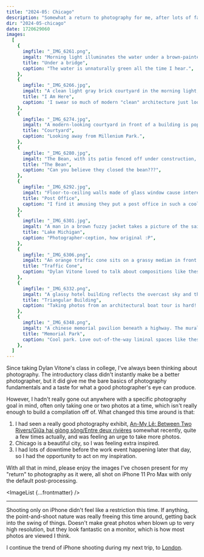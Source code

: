 ```yaml
---
title: "2024-05: Chicago"
description: "Somewhat a return to photography for me, after lots of false starts."
dir: "2024-05-chicago"
date: 1720629060
images:
  [
    {
      imgfile: "_IMG_6261.png",
      imgalt: "Morning light illuminates the water under a brown-painted metal bridge, as viewed from the riverfront directly underneath.",
      title: "Under a bridge",
      caption: "The water is unnaturally green all the time I hear.",
    },
    {
      imgfile: "_IMG_6266.jpg",
      imgalt: "A clean light gray brick courtyard in the morning light, surrounded by dark glass buildings that warp the scenery.",
      title: "I Am Here",
      caption: 'I swear so much of modern "clean" architecture just looks like a video game render.',
    },
    {
      imgfile: "_IMG_6274.jpg",
      imgalt: "A modern-looking courtyard in front of a building is populated by shrubs, grass, railings, abstract sculptures, and a singular office worker walking awkwardly.",
      title: "Courtyard",
      caption: "Looking away from Millenium Park.",
    },
    {
      imgfile: "_IMG_6280.jpg",
      imgalt: "The Bean, with its patio fenced off under construction, as viewed from across the lawn, with a few people milling about.",
      title: "The Bean",
      caption: "Can you believe they closed the bean???",
    },
    {
      imgfile: "_IMG_6292.jpg",
      imgalt: "Floor-to-ceiling walls made of glass window cause interesting reflections and lots of light to stream into a very upscale post office.",
      title: "Post Office",
      caption: "I find it amusing they put a post office in such a cool building. The post office <em>is</em> really cool, though!",
    },
    {
      imgfile: "_IMG_6301.jpg",
      imgalt: "A man in a brown fuzzy jacket takes a picture of the sailboats on Lake Michican with his phone, his beret tangent to where the dark blue of the water becomes the light blue of sky.",
      title: "Lake Michigan",
      caption: "Photographer-ception, how original :P",
    },
    {
      imgfile: "_IMG_6306.png",
      imgalt: "An orange traffic cone sits on a grassy median in front of a (purposefully?) rusted sculpture in front of a Northern Downtown Chicago skyline. Everything lines up.",
      title: "Traffic Cone",
      caption: "Dylan Vitone loved to talk about compositions like these, I think? I may have misunderstood and/or interpreted the Traffic Cone idea too literally.",
    },
    {
      imgfile: "_IMG_6332.png",
      imgalt: "A glassy hotel building reflects the overcast sky and the buildings next to it.",
      title: "Triangular Building",
      caption: "Taking photos from an architectural boat tour is hard! You only get one chance to line a shot up, but the same angle repeats over and over since you're so close to all the buildings. This one turned out cool tho.",
    },
    {
      imgfile: "_IMG_6348.png",
      imgalt: "A chinese memorial pavilion beneath a highway. The murals look old.",
      title: "Memorial Park",
      caption: "Cool park. Love out-of-the-way liminal spaces like these.",
    },
  ]
---
```



Since taking Dylan Vitone's class in college, I've always been thinking about photography. The introductory class didn't instantly make be a better photographer, but it did give me the bare basics of photography fundamentals and a taste for what a good photographer's eye can produce.

However, I hadn't really gone out anywhere with a specific photography goal in mind, often only taking one or two photos at a time, which isn't really enough to build a compilation off of. What changed this time around is that:

1. I had seen a really good photography exhibit, [An-My Lê: Between Two Rivers/Giữa hai giòng sông/Entre deux rivières](https://www.moma.org/calendar/exhibitions/5467) somewhat recently, quite a few times actually, and was feeling an urge to take more photos.
2. Chicago is a beautiful city, so I was feeling extra inspired.
3. I had lots of downtime before the work event happening later that day, so I had the opportunity to act on my inspiration.

With all that in mind, please enjoy the images I've chosen present for my "return" to photography as it were, all shot on iPhone 11 Pro Max with only the default post-processing.

<ImageList {...frontmatter} />

<hr />

Shooting only on iPhone didn't feel like a restriction this time. If anything, the point-and-shoot nature was really freeing this time around, getting back into the swing of things. Doesn't make great photos when blown up to very high resolution, but they look fantastic on a monitor, which is how most photos are viewed I think.

I continue the trend of iPhone shooting during my next trip, to [London](/photography/2024-06-london.html).
